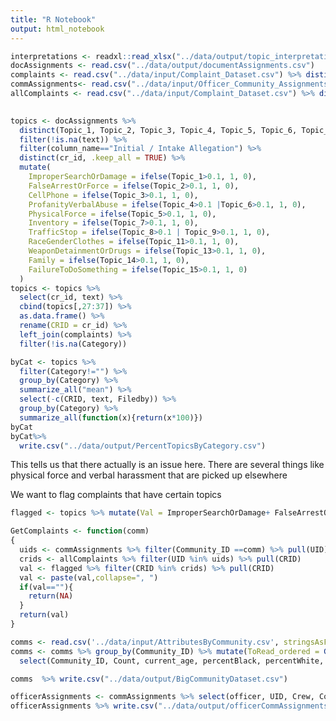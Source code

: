 ```yaml
---
title: "R Notebook"
output: html_notebook
---
```


```r
interpretations <- readxl::read_xlsx("../data/output/topic_interpretations.xlsx")
docAssignments <- read.csv("../data/output/documentAssignments.csv")
complaints <- read.csv("../data/input/Complaint_Dataset.csv") %>% distinct(CRID, .keep_all = TRUE) %>% select(CRID, Category, Filedby)
commAssignments<- read.csv("../data/input/Officer_Community_Assignments.csv") %>% mutate(Community_ID=as.integer(Community_ID))
allComplaints <- read.csv("../data/input/Complaint_Dataset.csv") %>% distinct(CRID, .keep_all = TRUE)
  
```


```r
topics <- docAssignments %>% 
  distinct(Topic_1, Topic_2, Topic_3, Topic_4, Topic_5, Topic_6, Topic_7, Topic_8, Topic_9, Topic_10, Topic_11,Topic_12, Topic_13, Topic_14, .keep_all = TRUE) %>% 
  filter(!is.na(text)) %>% 
  filter(column_name=="Initial / Intake Allegation") %>% 
  distinct(cr_id, .keep_all = TRUE) %>% 
  mutate(
    ImproperSearchOrDamage = ifelse(Topic_1>0.1, 1, 0),
    FalseArrestOrForce = ifelse(Topic_2>0.1, 1, 0),
    CellPhone = ifelse(Topic_3>0.1, 1, 0),
    ProfanityVerbalAbuse = ifelse(Topic_4>0.1 |Topic_6>0.1, 1, 0),
    PhysicalForce = ifelse(Topic_5>0.1, 1, 0),
    Inventory = ifelse(Topic_7>0.1, 1, 0),
    TrafficStop = ifelse(Topic_8>0.1 | Topic_9>0.1, 1, 0),
    RaceGenderClothes = ifelse(Topic_11>0.1, 1, 0),
    WeaponDetainmentOrDrugs = ifelse(Topic_13>0.1, 1, 0),
    Family = ifelse(Topic_14>0.1, 1, 0),
    FailureToDoSomething = ifelse(Topic_15>0.1, 1, 0)
  )
topics <- topics %>% 
  select(cr_id, text) %>% 
  cbind(topics[,27:37]) %>%
  as.data.frame() %>% 
  rename(CRID = cr_id) %>% 
  left_join(complaints) %>% 
  filter(!is.na(Category))

```

```r
byCat <- topics %>% 
  filter(Category!="") %>% 
  group_by(Category) %>% 
  summarize_all("mean") %>% 
  select(-c(CRID, text, Filedby)) %>% 
  group_by(Category) %>%
  summarize_all(function(x){return(x*100)})
byCat
byCat%>% 
  write.csv("../data/output/PercentTopicsByCategory.csv")
```

This tells us that there actually is an issue here. There are several things like physical force and verbal harassment that are picked up elsewhere


We want to flag complaints that have certain topics
```r
flagged <- topics %>% mutate(Val = ImproperSearchOrDamage+ FalseArrestOrForce+ ProfanityVerbalAbuse+ PhysicalForce+ WeaponDetainmentOrDrugs) %>% arrange(-Val)

GetComplaints <- function(comm)
{
  uids <- commAssignments %>% filter(Community_ID ==comm) %>% pull(UID)
  crids <- allComplaints %>% filter(UID %in% uids) %>% pull(CRID)
  val <- flagged %>% filter(CRID %in% crids) %>% pull(CRID)
  val <- paste(val,collapse=", ")
  if(val==""){
    return(NA)
  }
  return(val)
}
```

```r
comms <- read.csv('../data/input/AttributesByCommunity.csv', stringsAsFactors = FALSE) %>% select(-X)
comms <- comms %>% group_by(Community_ID) %>% mutate(ToRead_ordered = GetComplaints(Community_ID))%>% 
  select(Community_ID, Count, current_age, percentBlack, percentWhite, percentMale, percentFemale, WithinCommunityComplaints, Index_Value, DetectedCrew, totalSettlements, NumberOfDocs, NumberOfDocRequests,ToRead_ordered)

comms  %>% write.csv("../data/output/BigCommunityDataset.csv")
```

```r
officerAssignments <- commAssignments %>% select(officer, UID, Crew, Community_ID) %>% rename(ActualCrew = Crew) %>% mutate(Community_ID = ifelse(is.na(Community_ID), "None", Community_ID))
officerAssignments %>% write.csv("../data/output/officerCommAssignments.csv")
```



